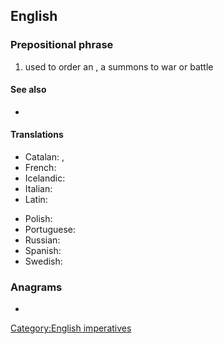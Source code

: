 ==English==

===Prepositional phrase===
{{en-PP}}

# used to order an {{l|en|attack}}, a summons to war or battle

====See also====
* {{l|en|bred to arms}} {{gloss|someone educated to the profession of a {{l|en|soldier}}}}

====Translations====
{{trans-top|to arms}}
* Catalan: {{t|ca|a armes!}}, {{t|ca|a les armes!}}
* French: {{t+|fr|aux armes!}}
* Icelandic: {{t|is|til vopna!}}
* Italian: {{t|it|all'arme!}}
* Latin: {{t|la|ad arma!}}
{{trans-mid}}
* Polish: {{t|pl|do broni!}}
* Portuguese: {{t|pt|às armas!}}
* Russian: {{t|ru|к ору́жию!|sc=Cyrl}}
* Spanish: {{t|es|¡a las armas!}}
* Swedish: {{t|sv|i gevär!}}
{{trans-bottom}}

===Anagrams===
* {{anagrams|en|Mastro|Mostar|Mostra|Stroma|smorat|stroam|stroma|tormas}}

[[Category:English imperatives]]